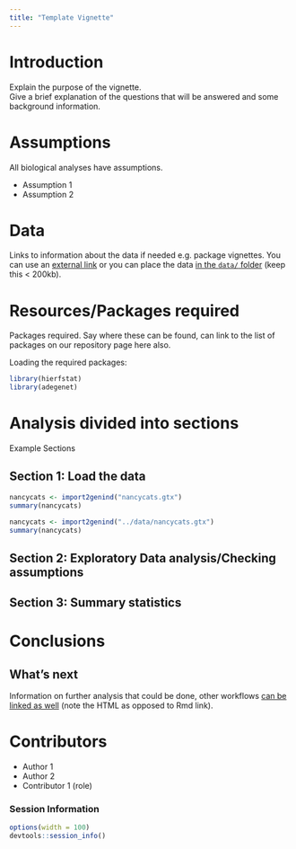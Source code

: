 ```yaml
---
title: "Template Vignette"
---
```


# Introduction

Explain the purpose of the vignette.  
Give a brief explanation of the questions that will be answered and some background information.

# Assumptions

All biological analyses have assumptions.

- Assumption 1
- Assumption 2

# Data

Links to information about the data if needed e.g. package vignettes.
You can use an [external link](https://github.com/cran/adegenet/blob/master/inst/files/nancycats.gtx)
 or you can place the data [in the `data/` folder](https://github.com/NESCent/popgenInfo/tree/master/data/nancycats.gtx) (keep this < 200kb).

# Resources/Packages required

Packages required. Say where these can be found, can link to the list of packages on our repository page here also.

Loading the required packages:  

```r
library(hierfstat)
library(adegenet)
```

# Analysis divided into sections  

Example Sections

## Section 1: Load the data


```r
nancycats <- import2genind("nancycats.gtx")
summary(nancycats)
```

```r
nancycats <- import2genind("../data/nancycats.gtx")
summary(nancycats)
```

## Section 2: Exploratory Data analysis/Checking assumptions  
  
## Section 3: Summary statistics  
  
# Conclusions

## What's next

Information on further analysis that could be done, other workflows [can be linked as well](DifferentiationSNP.html) (note the HTML as opposed to Rmd link).

# Contributors

- Author 1
- Author 2
- Contributor 1 (role)

### Session Information

```r
options(width = 100)
devtools::session_info()
```



